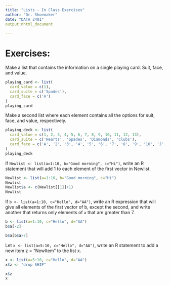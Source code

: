 ```yaml
---
title: "Lists - In Class Exercises"
author: "Dr. Shoemaker"
date: "DATA 2401"
output:nhtml_document

---
```


# Exercises: 

Make a list that contains the information on a single playing card. Suit, face, and value. 

```r
playing_card <- list(
  card_value = c(1),
  card_suite = c('Spades'),
  card_face = c('A')
)
playing_card

```


Make a second list where each element contains all the options for suit, face, and value, respectively. 

```r
playing_deck <- list(
  card_value = c(1, 2, 3, 4, 5, 6, 7, 8, 9, 10, 11, 12, 13),
  card_suite = c('Hearts', 'Spades', 'Diamonds', 'Clubs'),
  card_face = c('A', '2', '3', '4', '5', '6', '7', '8', '9', '10', 'J', 'Q', 'K')
)
playing_deck

```


If `Newlist <- list(a=1:10, b="Good morning", c="Hi")`, write an R statement that will add 1 to each element of the first vector in Newlist.

```r
Newlist <- list(a=1:10, b="Good morning", c="Hi")
Newlist
Newlist$a <- c(Newlist[[1]]+1)
Newlist


```

If `b <- list(a=1:10, c="Hello", d="AA")`, write an R expression that will give all elements of the first vector of b, except the second, and write another that returns only elements of `a` that are greater than 7.

```r
b <- list(a=1:10, c="Hello", d="AA")
b$a[-2]

b$a[b$a>7]
```

Let `x <- list(a=5:10, c="Hello", d="AA")`, write an R statement to add a new item z = "NewItem" to the list x.

```r
x <- list(a=5:10, c="Hello", d="AA")
x$z <- "drop SHIP"

x$z
x

```
